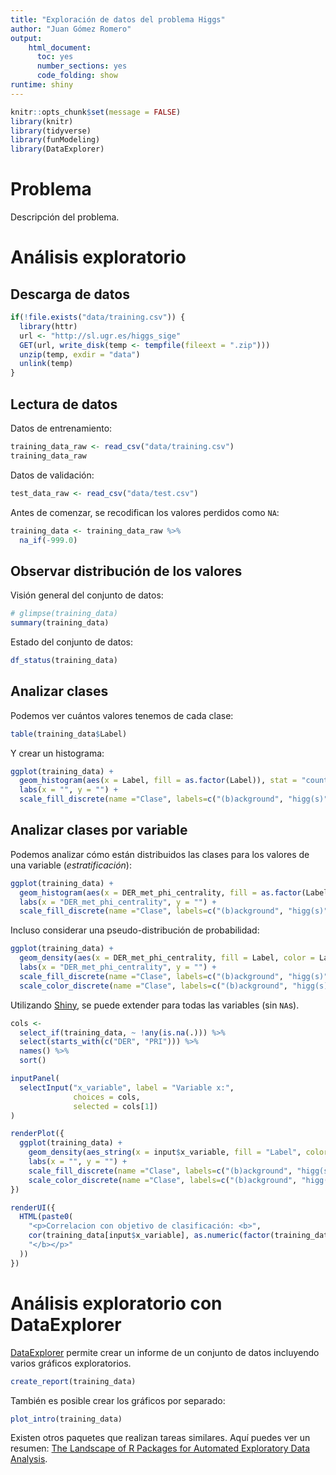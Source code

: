 ```yaml
---
title: "Exploración de datos del problema Higgs"
author: "Juan Gómez Romero"
output:
    html_document: 
      toc: yes
      number_sections: yes
      code_folding: show
runtime: shiny
---
```


```r
knitr::opts_chunk$set(message = FALSE)
library(knitr)
library(tidyverse)
library(funModeling)
library(DataExplorer)
```

# Problema

Descripción del problema.

# Análisis exploratorio

## Descarga de datos

```r
if(!file.exists("data/training.csv")) {
  library(httr)  
  url <- "http://sl.ugr.es/higgs_sige"
  GET(url, write_disk(temp <- tempfile(fileext = ".zip")))
  unzip(temp, exdir = "data")
  unlink(temp)
}
```

## Lectura de datos

Datos de entrenamiento:

```r
training_data_raw <- read_csv("data/training.csv")
training_data_raw
```

Datos de validación:

```r
test_data_raw <- read_csv("data/test.csv")
```

Antes de comenzar, se recodifican los valores perdidos como `NA`:

```r
training_data <- training_data_raw %>%
  na_if(-999.0)
```

## Observar distribución de los valores

Visión general del conjunto de datos:

```r
# glimpse(training_data)
summary(training_data)
```

Estado del conjunto de datos:

```r
df_status(training_data)
```

## Analizar clases

Podemos ver cuántos valores tenemos de cada clase:

```r
table(training_data$Label)
```

Y crear un histograma:

```r
ggplot(training_data) +
  geom_histogram(aes(x = Label, fill = as.factor(Label)), stat = "count") +
  labs(x = "", y = "") +
  scale_fill_discrete(name ="Clase", labels=c("(b)ackground", "higg(s)"))
```

## Analizar clases por variable

Podemos analizar cómo están distribuidos las clases para los valores de una variable (_estratificación_):

```r
ggplot(training_data) +
  geom_histogram(aes(x = DER_met_phi_centrality, fill = as.factor(Label)), bins = 10) +
  labs(x = "DER_met_phi_centrality", y = "") +
  scale_fill_discrete(name ="Clase", labels=c("(b)ackground", "higg(s)"))
```

Incluso considerar una pseudo-distribución de probabilidad:

```r
ggplot(training_data) +
  geom_density(aes(x = DER_met_phi_centrality, fill = Label, color = Label), alpha = 0.3) +
  labs(x = "DER_met_phi_centrality", y = "") +
  scale_fill_discrete(name ="Clase", labels=c("(b)ackground", "higg(s)")) +
  scale_color_discrete(name ="Clase", labels=c("(b)ackground", "higg(s)"))
```

Utilizando [Shiny](https://shiny.rstudio.com/), se puede extender para todas las variables (sin `NA`s).

```r
cols <- 
  select_if(training_data, ~ !any(is.na(.))) %>%
  select(starts_with(c("DER", "PRI"))) %>%
  names() %>%
  sort()

inputPanel(
  selectInput("x_variable", label = "Variable x:",
              choices = cols, 
              selected = cols[1])
)

renderPlot({
  ggplot(training_data) + 
    geom_density(aes_string(x = input$x_variable, fill = "Label", color = "Label"), alpha = 0.3) +
    labs(x = "", y = "") +
    scale_fill_discrete(name ="Clase", labels=c("(b)ackground", "higg(s)")) +
    scale_color_discrete(name ="Clase", labels=c("(b)ackground", "higg(s)"))
})

renderUI({
  HTML(paste0(
    "<p>Correlacion con objetivo de clasificación: <b>",
    cor(training_data[input$x_variable], as.numeric(factor(training_data$Label))),
    "</b></p>"
  ))
})
```

# Análisis exploratorio con DataExplorer
[DataExplorer](https://boxuancui.github.io/DataExplorer/) permite crear un informe de un conjunto de datos incluyendo varios gráficos exploratorios.
```r
create_report(training_data)
```

También es posible crear los gráficos por separado:
```r
plot_intro(training_data)
```

Existen otros paquetes que realizan tareas similares. Aquí puedes ver un resumen: [The Landscape of R Packages for Automated Exploratory Data Analysis](https://arxiv.org/pdf/1904.02101.pdf).
